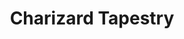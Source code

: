 ---
title: "Charizard Tapestry"
meta_title: "Charizard Tapestry craft"
description: "Craft de Charizard Tapestry"
rank: "b"
draft: false
name: "Charizard Tapestry"
recipe_img: "https://wiki.pokexgames.com/images/4/41/Charizard_Tapestry.png"
level: 69
craft_time: 129600
result: 1
value_npc: 1
ingredients:
  - name: "Silk"
    quantity: 5
    item_img: "https://wiki.pokexgames.com/images/e/e0/Silk.PNG"
    value_npc: 1
  - name: "White Tapestry"
    quantity: 1
    item_img: "https://wiki.pokexgames.com/images/9/90/White_Tapestry.png"
    value_npc: 1
  - name: "Red Dye"
    quantity: 5
    item_img: "https://wiki.pokexgames.com/images/c/c1/Red_Dye.png"
    value_npc: 1
  - name: "Dragon Tooth"
    quantity: 5
    item_img: "https://wiki.pokexgames.com/images/9/9f/DragonTooth.png"
    value_npc: 1
  - name: "Pot Of Lava"
    quantity: 250
    item_img: "https://wiki.pokexgames.com/images/2/21/PotOfLava.png"
    value_npc: 1
  - name: "Fire Tail"
    quantity: 20
    item_img: "https://wiki.pokexgames.com/images/2/22/Fire_Tail.png"
    value_npc: 1
  - name: "Refined Style Point"
    quantity: 100
    item_img: "https://wiki.pokexgames.com/images/6/6b/Refined_style_point.png"
    value_npc: 1
---